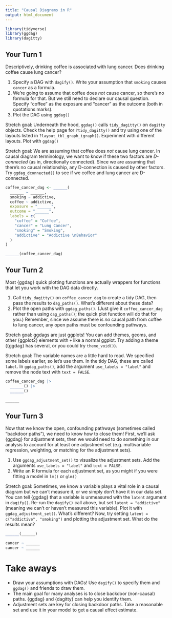 ```yaml
---
title: "Causal Diagrams in R"
output: html_document
---
```


```r
library(tidyverse)
library(ggdag)
library(dagitty)
```

## Your Turn 1

Descriptively, drinking coffee is associated with lung cancer. Does drinking coffee cause lung cancer? 

1. Specify a DAG with `dagify()`. Write your assumption that `smoking` causes `cancer` as a formula. 
2. We're going to assume that coffee does *not* cause cancer, so there's no formula for that. But we still need to declare our causal question. Specify "coffee" as the exposure and "cancer" as the outcome (both in quotations marks).
3. Plot the DAG using `ggdag()`

Stretch goal: Underneath the hood, `ggdag()` calls `tidy_dagitty()` on `dagitty` objects. Check the help page for `?tidy_dagitty()` and try using one of the layouts listed in `?layout_tbl_graph_igraph()`. Experiment with different layouts. Plot with `ggdag()`

Stretch goal: We are assuming that coffee does *not* cause lung cancer. In causal diagram terminology, we want to know if these two factors are *D-connected* (as in, directionally connected). Since we are assuming that there's no causal relationship, any D-connection is caused by other factors. Try `ggdag_dconnected()` to see if we coffee and lung cancer are D-connected.

```r
coffee_cancer_dag <- ______(
  ______ ~ ______,
  smoking ~ addictive,
  coffee ~ addictive,
  exposure = "______",
  outcome = "______",
  labels = c(
    "coffee" = "Coffee", 
    "cancer" = "Lung Cancer", 
    "smoking" = "Smoking", 
    "addictive" = "Addictive \nBehavior"
  )
)

______(coffee_cancer_dag)
```

## Your Turn 2

Most {ggdag} quick plotting functions are actually wrappers for functions that let you work with the DAG data directly. 

1. Call `tidy_dagitty()` on `coffee_cancer_dag` to create a tidy DAG, then pass the results to `dag_paths()`. What's different about these data?
2. Plot the open paths with `ggdag_paths()`. (Just give it `coffee_cancer_dag` rather than using `dag_paths()`; the quick plot function will do that for you.) Remember, since we assume there is *no* causal path from coffee to lung cancer, any open paths must be confounding pathways. 

Stretch goal: ggdags are just ggplots! You can add themes, geoms, and other {ggplot2} elements with `+` like a normal ggplot. Try adding a theme ({ggdag} has several, or you could try `theme_void()`).

Stretch goal: The variable names are a little hard to read. We specified some labels earlier, so let's use them. In the tidy DAG, these are called `label`. In `ggdag_paths()`, add the argument `use_labels = "label"` and remove the node text with `text = FALSE`.

```r
coffee_cancer_dag |> 
  ______() |> 
  ______()

______
```


## Your Turn 3

Now that we know the open, confounding pathways (sometimes called "backdoor paths"), we need to know how to close them! First, we'll ask {ggdag} for adjustment sets, then we would need to do something in our analysis to account for at least one adjustment set (e.g. multivariable regression, weighting, or matching for the adjustment sets).

1. Use `ggdag_adjustment_set()` to visualize the adjustment sets. Add the arguments `use_labels = "label"` and `text = FALSE`.
2. Write an R formula for each adjustment set, as you might if you were fitting a model in `lm()` or `glm()`

Stretch goal: Sometimes, we know a variable plays a vital role in a causal diagram but we can't measure it, or we simply don't have it in our data set. You can tell {ggdag} that a variable is unmeasured with the `latent` argument in `dagify()`. Re-run the `dagify()` call above, but set `latent = "addictive"` (meaning we can't or haven't measured this variable). Plot it with `ggdag_adjustment_set()`. What's different? Now, try setting `latent = c("addictive", "smoking")` and plotting the adjustment set. What do the results mean?

```r
______(______)

cancer ~ ______
cancer ~ ______
```

# Take aways

* Draw your assumptions with DAGs! Use `dagify()` to specify them and `ggdag()` and friends to draw them. 
* The main goal for many analyses is to close backdoor (non-causal) paths. {ggdag} and {dagitty} can help you identify them.
* Adjustment sets are key for closing backdoor paths. Take a reasonable set and use it in your model to get a causal effect estimate.
